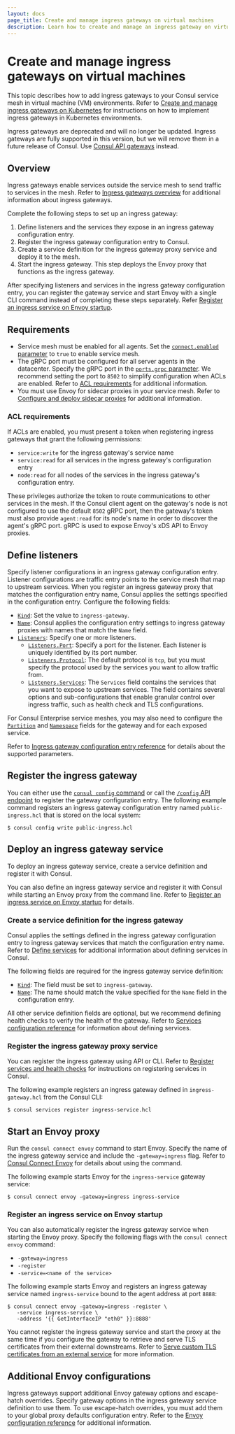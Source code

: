 ```yaml
---
layout: docs
page_title: Create and manage ingress gateways on virtual machines
description: Learn how to create and manage an ingress gateway on virtual machines. Ingress gateways are Consul service mesh constructs that listen for requests from external network locations and route authorized traffic to destinations in the service mesh.
---
```


# Create and manage ingress gateways on virtual machines

This topic describes how to add ingress gateways to your Consul service mesh in virtual machine (VM) environments. Refer to [Create and manage ingress gateways on Kubernetes](/consul/docs/north-south/ingress-gateway/k8s) for instructions on how to implement ingress gateways in Kubernetes environments.

<Note>

Ingress gateways are deprecated and will no longer be updated. Ingress gateways are fully supported
in this version, but we will remove them in a future release of Consul. Use [Consul API gateways](/consul/docs/north-south/api-gateway) instead.

</Note>

## Overview

Ingress gateways enable services outside the service mesh to send traffic to services in the mesh. Refer to [Ingress gateways overview](/consul/docs/north-south/ingress-gateway/) for additional information about ingress gateways. 

Complete the following steps to set up an ingress gateway:

1. Define listeners and the services they expose in an ingress gateway configuration entry.
1. Register the ingress gateway configuration entry to Consul.
1. Create a service definition for the ingress gateway proxy service and deploy it to the mesh. 
1. Start the ingress gateway. This step deploys the Envoy proxy that functions as the ingress gateway.

After specifying listeners and services in the ingress gateway configuration entry, you can register the gateway service and start Envoy with a single CLI command instead of completing these steps separately. Refer [Register an ingress service on Envoy startup](#register-an-ingress-service-on-envoy-startup).

## Requirements

- Service mesh must be enabled for all agents. Set the [`connect.enabled` parameter](/consul/docs/reference/agent#connect) to `true` to enable service mesh.
- The gRPC port must be configured for all server agents in the datacenter. Specify the gRPC port in the [`ports.grpc` parameter](/consul/docs/reference/agent#grpc_port). We recommend setting the port to `8502` to simplify configuration when ACLs are enabled. Refer to [ACL requirements](#acl-requirements) for additional information.
- You must use Envoy for sidecar proxies in your service mesh. Refer to [Configure and deploy sidecar proxies](/consul/docs/connect/proxy/sidecar) for additional information.

### ACL requirements

If ACLs are enabled, you must present a token when registering ingress gateways that grant the following permissions:

- `service:write` for the ingress gateway's service name
- `service:read` for all services in the ingress gateway's configuration entry
- `node:read` for all nodes of the services in the ingress gateway's configuration entry.

These privileges authorize the token to route communications to other services in the mesh. If the Consul client agent on the gateway's node is not configured to use the default `8502` gRPC port, then the gateway's token must also provide `agent:read` for its node's name in order to discover the agent's gRPC port. gRPC is used to expose Envoy's xDS API to Envoy proxies.

## Define listeners

Specify listener configurations in an ingress gateway configuration entry. Listener configurations are traffic entry points to the service mesh that map to upstream services. When you register an ingress gateway proxy that matches the configuration entry name, Consul applies the settings specified in the configuration entry. Configure the following fields:

- [`Kind`](/consul/docs/reference/config-entry/ingress-gateway#kind): Set the value to `ingress-gateway`.
- [`Name`](/consul/docs/reference/config-entry/ingress-gateway#name): Consul applies the configuration entry settings to ingress gateway proxies with names that match the `Name` field.
- [`Listeners`](/consul/docs/reference/config-entry/ingress-gateway#listeners): Specify one or more listeners.
    - [`Listeners.Port`](/consul/docs/reference/config-entry/ingress-gateway#listeners-port): Specify a port for the listener. Each listener is uniquely identified by its port number.
    - [`Listeners.Protocol`](/consul/docs/reference/config-entry/ingress-gateway#listeners-protocol): The default protocol is `tcp`, but you must specify the protocol used by the services you want to allow traffic from.
    - [`Listeners.Services`](/consul/docs/reference/config-entry/ingress-gateway#listeners-services): The `Services` field contains the services that you want to expose to upstream services. The field contains several options and sub-configurations that enable granular control over ingress traffic, such as health check and TLS configurations.

For Consul Enterprise service meshes, you may also need to configure the [`Partition`](/consul/docs/reference/config-entry/ingress-gateway#partition) and [`Namespace`](/consul/docs/reference/config-entry/ingress-gateway#namespace) fields for the gateway and for each exposed service.

Refer to [Ingress gateway configuration entry reference](/consul/docs/reference/config-entry/ingress-gateway) for details about the supported parameters.

##  Register the ingress gateway

You can either use the [`consul config` command](/consul/commands/config) or call the [`/config` API endpoint](/consul/api-docs/config) to register the gateway configuration entry. 
The following example command registers an ingress gateway configuration entry named `public-ingress.hcl` that is stored on the local system:

```shell-session
$ consul config write public-ingress.hcl
```

## Deploy an ingress gateway service

To deploy an ingress gateway service, create a service definition and register it with Consul.

You can also define an ingress gateway service and register it with Consul while starting an Envoy proxy from the command line. Refer to [Register an ingress service on Envoy startup](#register-an-ingress-service-on-envoy-startup) for details.

### Create a service definition for the ingress gateway

Consul applies the settings defined in the ingress gateway configuration entry to ingress gateway services that match the configuration entry name. Refer to [Define services](/consul/docs/register/service/vm/define) for additional information about defining services in Consul.

The following fields are required for the ingress gateway service definition:

- [`Kind`](/consul/docs/reference/service#kind): The field must be set to `ingress-gateway`.
- [`Name`](/consul/docs/reference/service#name): The name should match the value specified for the `Name` field in the configuration entry.

All other service definition fields are optional, but we recommend defining health checks to verify the health of the gateway. Refer to [Services configuration reference](/consul/docs/reference/service) for information about defining services.

### Register the ingress gateway proxy service

You can register the ingress gateway using API or CLI. Refer to [Register services and health checks](/consul/docs/register/service/vm/) for instructions on registering services in Consul.

The following example registers an ingress gateway defined in `ingress-gateway.hcl` from the Consul CLI:

```shell-session
$ consul services register ingress-service.hcl
```

## Start an Envoy proxy

Run the `consul connect envoy` command to start Envoy. Specify the name of the ingress gateway service and include the `-gateway=ingress` flag. Refer to [Consul Connect Envoy](/consul/commands/connect/envoy) for details about using the command.

The following example starts Envoy for the `ingress-service` gateway service:

```shell-session
$ consul connect envoy -gateway=ingress ingress-service
```

### Register an ingress service on Envoy startup

You can also automatically register the ingress gateway service when starting the Envoy proxy. Specify the following flags with the `consul connect envoy` command:

- `-gateway=ingress`
- `-register`
- `-service=<name of the service>`

The following example starts Envoy and registers an ingress gateway service named `ingress-service` bound to the agent address at port `8888`:

```shell-session
$ consul connect envoy -gateway=ingress -register \
   -service ingress-service \
   -address '{{ GetInterfaceIP "eth0" }}:8888'
```
You cannot register the ingress gateway service and start the proxy at the same time if you configure the gateway to retrieve and serve TLS certificates from their external downstreams. Refer to [Serve custom TLS certificates from an external service](/consul/docs/north-south/ingress-gateway/external) for more information.

## Additional Envoy configurations

Ingress gateways support additional Envoy gateway options and escape-hatch overrides. Specify gateway options in the ingress gateway service definition to use them. To use escape-hatch overrides, you must add them to your global proxy defaults configuration entry. Refer to the [Envoy configuration reference](/consul/docs/reference/proxy/envoy) for additional information.